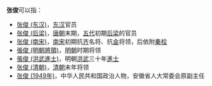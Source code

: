 '''张俊'''可以指：
* [[张俊_(东汉)|张俊 (东汉)]]，[[东汉|东汉]]官员
* [[张俊_(后梁)|张俊 (后梁)]]，[[唐朝|唐朝]]末期，[[五代|五代]]初期[[后梁|后梁]]的官员
* [[张俊_(南宋)|张俊 (南宋)]]，[[南宋|南宋]]初期抗[[齐|齐]]名将、抗[[金朝|金]]将领，后依附[[秦桧|秦桧]]
* [[張俊_(明朝將領)|張俊 (明朝將領)]]，[[明朝|明朝]]时期将领
* [[張俊_(洪武進士)|張俊 (洪武進士)]]，明朝[[洪武|洪武]]三十年[[進士|進士]]
* [[张俊_(清朝)|张俊 (清朝)]]，[[清朝|清朝]]末年将领
* [[张俊_(1949年)|张俊 (1949年)]]，中华人民共和国政治人物，安徽省人大常委会原副主任
{{disambig|Cat=二字張姓人名消歧義|J}}